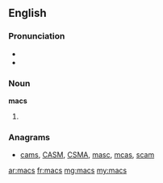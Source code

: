 ==English==

===Pronunciation===
* {{IPA|/mæks/}}
* {{homophones|macks|max|lang=en}}

===Noun===
'''macs'''

# {{plural of|mac}}

===Anagrams===
* [[cams#English|cams]], [[CASM#English|CASM]], [[CSMA#English|CSMA]], [[masc#English|masc]], [[mcas#English|mcas]], [[scam#English|scam]]

[[ar:macs]]
[[fr:macs]]
[[mg:macs]]
[[my:macs]]